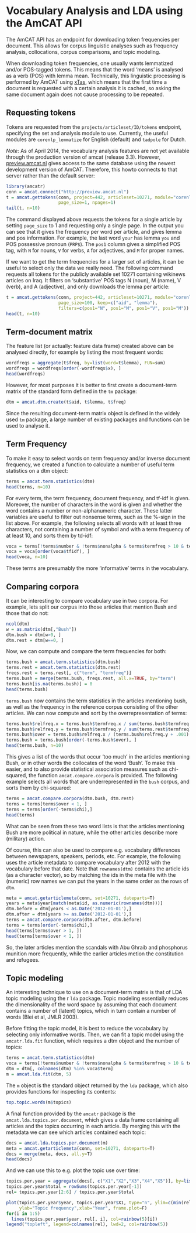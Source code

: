 Vocabulary Analysis and LDA using the AmCAT API
===============================================

The AmCAT API has an endpoint for downloading token frequencies per document.
This allows for corpus linguistic analyses such as frequency analysis, collocations, 
corpus comparisons, and topic modeling. 

When downloading token frequencies, one usually wants lemmatized and/or POS-tagged tokens.
This means that the word 'means' is analysed as a verb (POS) with lemma mean.
Technically, this linguistic processing is performed by AmCAT using [xTas](www.xtas.net), 
which means that the first time a document is requested with a certain analysis it is cached,
so asking the same document again does not cause processing to be repeated.

Requesting tokens
-----------------

Tokens are requested from the `projects/articleset/ID/tokens` endpoint, 
specifying the set and analysis module to use. 
Currently, the useful modules are `corenlp_lemmatize` for English (default)
and `tadpole` for Dutch. 

*Note*: As of April 2014, the vocabulary analysis features are not yet available through 
the production version of amcat (release 3.3). 
However, [preview.amcat.nl](http://preview.amcat.nl)
gives access to the same database using the newest development version of AmCAT.
Therefore, this howto connects to that server rather than the default server:

```r
library(amcatr)
conn = amcat.connect("http://preview.amcat.nl")
t = amcat.gettokens(conn, project=442, articleset=10271, module="corenlp_lemmatize",
                    page_size=1, npages=1)              
tail(t, n=10)
```

The command displayed above requests the tokens for a single article by setting `page_size` to 1 and requesting only a single page.
In the output you can see that it gives the frequency per word per article, and gives lemma and pos information. 
For example, the last word `your` has lemma `you` and POS possessive pronoun (`PRP$`). 
The `pos1` column gives a simplified POS tag, with `N` for nouns, `V` for verbs, `A` for adjectives, and `M` for proper names. 

If we want to get the term frequencies for a larger set of articles, 
it can be useful to select only the data we really need. 
The following command requests all tokens for the publicly available set 10271 
containing wikinews articles on Iraq.
It filters on 'substantive' POS tags N (noun), M (name), V (verb), and A (adjective), 
and only downloads the lemma per article:

```r
t = amcat.gettokens(conn, project=442, articleset=10271, module="corenlp_lemmatize", 
                    page_size=100, keep=c("aid", "lemma"),
                    filters=c(pos1="N", pos1="M", pos1="V", pos1="M"))
head(t, n=10)
```

Term-document matrix
--------------------

The feature list (or actually: feature data frame) created above can be analysed directly,
for example by listing the most frequent words:

```r
wordfreqs = aggregate(t$freq, by=list(word=t$lemma), FUN=sum)
wordfreqs = wordfreqs[order(-wordfreqs$x), ]
head(wordfreqs)
```

However, for most purposes it is better to first create a document-term matrix of the standard form defined in the `tm` package:

```r
dtm = amcat.dtm.create(t$aid, t$lemma, t$freq)
```

Since the resulting document-term matrix object is defined in the widely used `tm` package, 
a large number of existing packages and functions can be used to analyse it. 

Term Frequency
--------------

To make it easy to select words on term frequency and/or inverse document frequency,
we created a function to calculate a number of useful term statistics on a dtm object:

```r
terms = amcat.term.statistics(dtm)
head(terms, n=10)
```

For every term, the term frequency, document frequency, and tf-idf is given. 
Moreover, the number of characters in the word is given and whether the word contains a number or non-alphanumeric character.
These latter variables are useful to filter out nonsense terms, such as the %-sign in the list above.
For example, the following selects all words with at least three characters, not containing a number of symbol and 
with a term frequency of at least 10, and sorts them by td-idf:

```r
voca = terms[!terms$number & !terms$nonalpha & terms$termfreq > 10 & terms$characters >= 3, ]
voca = voca[order(voca$tfidf), ]
head(voca, n=10)
```

These terms are presumably the more 'informative' terms in the vocabulary.

Comparing corpora
-----------------

It can be interesting to compare vocabulary use in two corpora. 
For example, lets split our corpus into those articles that mention Bush and those that do not:

```r
ncol(dtm)
w = as.matrix(dtm[,"Bush"])
dtm.bush = dtm[w>0, ]
dtm.rest = dtm[w==0, ]
```


Now, we can compute and compare the term frequencies for both:

```r
terms.bush = amcat.term.statistics(dtm.bush)
terms.rest = amcat.term.statistics(dtm.rest)
freqs.rest = terms.rest[, c("term", "termfreq")]
terms.bush = merge(terms.bush, freqs.rest, all.x=TRUE, by="term")
terms.bush[is.na(terms.bush)] = 0
head(terms.bush)
```

`terms.bush` now contains the term statistics in the articles mentioning bush, 
as well as the frequency in the reference corpus consisting of the other articles.
We can now compute and sort by the overrepresentation of terms:

```r
terms.bush$relfreq.x = terms.bush$termfreq.x / sum(terms.bush$termfreq.x)
terms.bush$relfreq.y = terms.bush$termfreq.y / sum(terms.rest$termfreq)
terms.bush$over = terms.bush$relfreq.x / (terms.bush$relfreq.y + .001)
terms.bush = terms.bush[order(-terms.bush$over), ]
head(terms.bush, n=10)
```

This gives a list of the words that occur 'too much' in the articles mentioning Bush,
or in other words the collocates of the word 'Bush'.
To make this easier, and to also provide statistical association measures such as chi-squared,
the function `amcat.compare.corpora` is provided. 
The following example selects all words that are underrepresented in the `bush` corpus,
and sorts them by chi-squared:

```r
terms = amcat.compare.corpora(dtm.bush, dtm.rest)
terms = terms[terms$over < 1, ]
terms = terms[order(-terms$chi),]
head(terms)
```

What can be seen from these two word lists is that the articles mentioning Bush are more political in nature,
while the other articles describe more (military) action. 

Of course, this can also be used to compare e.g. vocabulary differences between newspapers, speakers, periods, etc.
For example, the following uses the article metadata to compare vocabulary after 2012 with the vocabulary before that date.
Note that `rownames(dtm)` contains the article ids (as a character vector),
so by matching the ids in the meta file with the (numeric) row names we can put the years in the same order as the rows of `dtm`.

```r
meta = amcat.getarticlemeta(conn, set=10271, dateparts=T)
years = meta$year[match(meta$id, as.numeric(rownames(dtm)))]
dtm.before = dtm[years < as.Date('2012-01-01'),]
dtm.after = dtm[years >= as.Date('2012-01-01'),]
terms = amcat.compare.corpora(dtm.after, dtm.before)
terms = terms[order(-terms$chi),]
head(terms[terms$over > 1, ])
head(terms[terms$over < 1, ])
```

So, the later articles mention the scandals with Abu Ghraib and phosphorus munition more frequently, 
while the earlier articles metion the constitution and refugees. 

Topic modeling
--------------

An interesting technique to use on a document-term matrix is that of LDA topic modeling using the r `lda` package. 
Topic modeling essentially reduces the dimensionality of the word space 
by assuming that each document contains a number of (latent) topics, which in turn contain a number of words (Blei et al, JMLR 2003). 

Before fitting the topic model, it is best to reduce the vocabulary by selecting only informative words.
Then, we can fit a topic model using the `amcatr.lda.fit` function, which requires a dtm object and the number of topics:

```r
terms = amcat.term.statistics(dtm)
voca = terms[!terms$number & !terms$nonalpha & terms$termfreq > 10 & terms$characters >= 3 & terms$tfidf > .05, ]
dtm = dtm[, colnames(dtm) %in% voca$term]
m = amcat.lda.fit(dtm, 5)
```

The `m` object is the standard object returned by the `lda` package, 
which also provides functions for inspecting its contents:

```r
top.topic.words(m$topics)
```

A final function provided by the `amcatr` package is the `amcat.lda.topics.per.document`,
which gives a data frame containing all articles and the topics occurring in each article.
By merging this with the metadata we can see which articles contained each topic:

```r
docs = amcat.lda.topics.per.document(m)
meta = amcat.getarticlemeta(conn, set=10271, dateparts=T)
docs = merge(meta, docs, all.y=T)
head(docs)
```

And we can use this to e.g. plot the topic use over time:

```r
topics.per.year = aggregate(docs[, c("X1","X2","X3","X4","X5")], by=list(year=docs$year), FUN=sum)
topics.per.year$total = rowSums(topics.per.year[-1])
rel= topics.per.year[2:6] / topics.per.year$total

plot(topics.per.year$year, topics.per.year$X1, type="n", ylim=c(min(rel), max(rel)),
     ylab="Topic frequency",xlab="Year", frame.plot=F)
for(i in 1:5) 
  lines(topics.per.year$year, rel[, i], col=rainbow(5)[i])
legend("topleft", legend=colnames(rel), lwd=2, col=rainbow(5))
```
